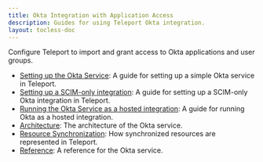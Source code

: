 ```yaml
---
title: Okta Integration with Application Access
description: Guides for using Teleport Okta integration.
layout: tocless-doc
---
```


Configure Teleport to import and grant access to Okta applications and user groups.

- [Setting up the Okta Service](./okta/guide.mdx): A guide for setting up a simple Okta service in Teleport.
- [Setting up a SCIM-only integration](./okta/scim-only.mdx): A guide for setting up a SCIM-only Okta integration in Teleport.
- [Running the Okta Service as a hosted integration](./okta/hosted-guide.mdx): A guide for running Okta as a hosted integration.
- [Architecture](./okta/architecture.mdx): The architecture of the Okta service.
- [Resource Synchronization](./okta/sync-scim.mdx): How synchronized resources are represented in Teleport.
- [Reference](./okta/reference.mdx): A reference for the Okta service.
